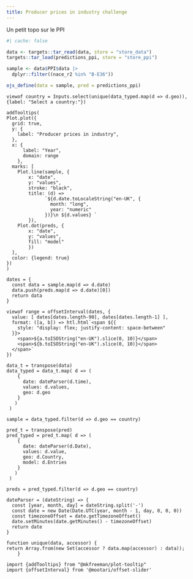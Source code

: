 ```yaml
---
title: Producer prices in industry challenge
---
```


Un petit topo sur le PPI


```r
#| cache: false

data <- targets::tar_read(data, store = "store_data")
targets::tar_load(predictions_ppi, store = "store_ppi")

sample <- data$PPI$data |>
  dplyr::filter((nace_r2 %in% "B-E36"))

ojs_define(data = sample, pred = predictions_ppi)
```


```ojs
viewof country = Inputs.select(unique(data_typed.map(d => d.geo)), {label: "Select a country:"})
```


```ojs
addTooltips(
Plot.plot({
  grid: true,
  y: {
    label: "Producer prices in industry",
  },  
  x: {
      label: "Year",
      domain: range
    },
  marks: [
    Plot.line(sample, {
        x: "date", 
        y: "values", 
        stroke: "black",
        title: (d) =>
              `${d.date.toLocaleString("en-UK", {
                month: "long",
                year: "numeric"
              })}\n ${d.values} `
        }),
    Plot.dot(preds, {
        x: "date", 
        y: "values",
        fill: "model"
        })
  ],
  color: {legend: true}
})
)
```

```ojs
dates = {
  const data = sample.map(d => d.date)
  data.push(preds.map(d => d.date)[0])
  return data  
}

viewof range = offsetInterval(dates, {
  value: [ dates[dates.length-90], dates[dates.length-1] ],
  format: ([a, b]) => htl.html`<span ${{
    style: "display: flex; justify-content: space-between"
  }}>
    <span>${a.toISOString("en-UK").slice(0, 10)}</span>
    <span>${b.toISOString("en-UK").slice(0, 10)}</span>
  </span>`
})
```

<!--Inputs.table(sample)-->



<!-- HELPERS -->

```ojs
data_t = transpose(data)
data_typed = data_t.map( d => (
    {
      date: dateParser(d.time),
      values: d.values,
      geo: d.geo
    } 
   )
 )

sample = data_typed.filter(d => d.geo == country)
```

```ojs
pred_t = transpose(pred)
pred_typed = pred_t.map( d => (
    {
      date: dateParser(d.Date),
      values: d.value,
      geo: d.Country,
      model: d.Entries
    } 
   )
 )

preds = pred_typed.filter(d => d.geo == country)
```

```ojs
dateParser = (dateString) => {
  const [year, month, day] = dateString.split('-')
  const date = new Date(Date.UTC(year, month - 1, day, 0, 0, 0))
  const timezoneOffset = date.getTimezoneOffset()
  date.setMinutes(date.getMinutes() - timezoneOffset)
  return date
}
```

<!-- dateParser = d3.timeParse("%Y-%m-%d") -->

```ojs
function unique(data, accessor) {
return Array.from(new Set(accessor ? data.map(accessor) : data));
	}
```

<!-- DEPENDENCIES -->

```ojs
import {addTooltips} from "@mkfreeman/plot-tooltip"
import {offsetInterval} from '@mootari/offset-slider'
```
